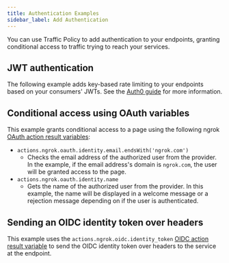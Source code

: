 ```yaml
---
title: Authentication Examples
sidebar_label: Add Authentication
---
```


You can use Traffic Policy to add authentication to your endpoints, granting conditional access to traffic trying to reach your services.

## JWT authentication

The following example adds key-based rate limiting to your endpoints based on your consumers' JWTs. See the [Auth0 guide](/integrations/auth0/jwt-action/) for more information.

<JWTsRateLimiting />

## Conditional access using OAuth variables

This example grants conditional access to a page using the following ngrok [OAuth action result variables](/traffic-policy/actions/oauth):

- `actions.ngrok.oauth.identity.email.endsWith('ngrok.com')`
    - Checks the email address of the authorized user from the provider. In the example, if the email address's domain is `ngrok.com`, the user will be granted access to the page.
- `actions.ngrok.oauth.identity.name`
    - Gets the name of the authorized user from the provider. In this example, the name will be displayed in a welcome message or a rejection message depending on if the user is authenticated.

<OAuthConditionalAccess />

## Sending an OIDC identity token over headers

This example uses the `actions.ngrok.oidc.identity_token` [OIDC action result variable](/traffic-policy/actions/oidc/#action-result-variables) to send the OIDC identity token over headers to the service at the endpoint.

<OIDCIdentityToken />